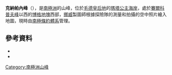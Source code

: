 {{coord|72|38|S|4|12|W|source:GNIS|display=title}}

'''克納帕內峰'''（{{lang-nn|Knappane i Dronning Maud Land}}），是[[南極洲|南極洲]]的山峰，位於[[毛德皇后地|毛德皇后地]]的[[瑪塔公主海岸|瑪塔公主海岸]]，處於[[賽爾科普夫峰|賽爾科普夫峰]]以西的[[博格地塊|博格地塊]]西部，[[挪威|挪威]]製圖師根據探險隊的測量和拍攝的空中照片繪入地圖，現時由[[南極條約體系|南極條約體系]]管理。

==參考資料==
*{{cite gnis | type = antarid | id = 8063| name = Knappane Peaks | accessdate = 2013-05-10}}
*{{usgs-gazetteer|id=8063}}

{{Antarctica-geo-stub}}
[[Category:南極洲山峰|Category:南極洲山峰]]